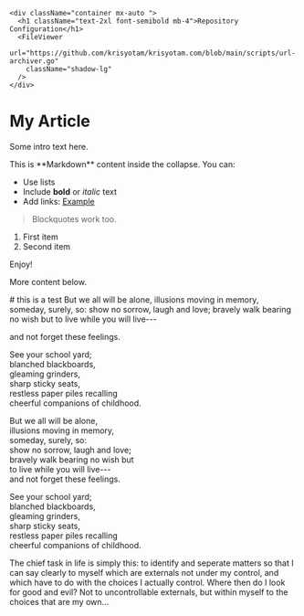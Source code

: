 



    <div className="container mx-auto ">
      <h1 className="text-2xl font-semibold mb-4">Repository Configuration</h1>
      <FileViewer
        url="https://github.com/krisyotam/krisyotam.com/blob/main/scripts/url-archiver.go"
        className="shadow-lg"
      />
    </div>


# My Article

Some intro text here.

<Collapse title="Read More">
This is **Markdown** content inside the collapse. You can:

- Use lists
- Include **bold** or _italic_ text
- Add links: [Example](https://example.com)

> Blockquotes work too.

1. First item  
2. Second item  

Enjoy!
</Collapse>

More content below.


<PoemBox>
# this is a test  
But we all will be alone,  
illusions moving in memory,  
someday, surely, so:  
show no sorrow, laugh and love;  
bravely walk bearing no wish but  
to live while you will live---   
    
  
   
and not forget these feelings.  
    
See your school yard;  
blanched blackboards,  
gleaming grinders,  
sharp sticky seats,  
restless paper piles recalling  
cheerful companions of childhood.  
  
But we all will be alone,  
illusions moving in memory,  
someday, surely, so:  
show no sorrow, laugh and love;  
bravely walk bearing no wish but  
to live while you will live---  
and not forget these feelings.  
  
See your school yard;  
blanched blackboards,  
gleaming grinders,  
sharp sticky seats,  
restless paper piles recalling  
cheerful companions of childhood.  
</PoemBox>



<Excerpt title="Discourses 2.5.4-5" author="Epictetus" version="Loeb Classical Library (H. Zimmern trans.)" year="c. 135 AD">
The chief task in life is simply this: to identify and seperate matters so that I can say clearly to myself which are externals not 
under my control, and which have to do with the choices I actually control. Where then do I look for good and evil? Not to uncontrollable 
externals, but within myself to the choices that are my own...
</Excerpt>